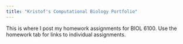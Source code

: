 ```yaml
---
title: "Kristof's Computational Biology Portfolio"
---
```


This is where I post my homework assignments for BIOL 6100. Use the homework tab for links to individual assignments.


